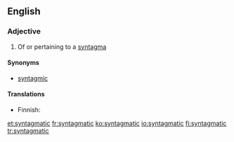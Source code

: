 ==English==

===Adjective===
{{en-adj}}

# Of or pertaining to a [[syntagma]]

====Synonyms====
* [[syntagmic]]

====Translations====
{{trans-top|of a syntagma}}
* Finnish: {{t+|fi|syntagmaattinen}}
{{trans-mid}}
{{trans-bottom}}

[[et:syntagmatic]]
[[fr:syntagmatic]]
[[ko:syntagmatic]]
[[io:syntagmatic]]
[[fi:syntagmatic]]
[[tr:syntagmatic]]
